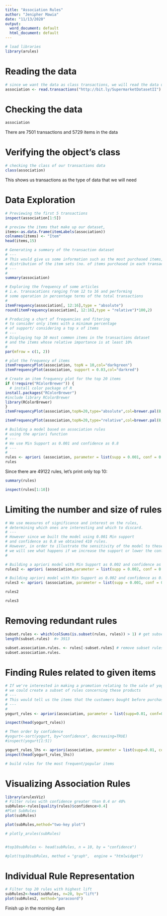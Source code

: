 ```yaml
---
title: "Association Rules"
author: "Jenipher Mawia"
date: "11/13/2020"
output:
  word_document: default
  html_document: default
---
```


```r
# load libraries
library(arules)
```

# Reading the data

```r
# since we want the data as class transactions, we will read the data using read.transactions function
association <- read.transactions("http://bit.ly/SupermarketDatasetII")

```

# Checking the data

```r
association
```

There are 7501 transactions and 5729 items in the data

# Verifying the object's class

```r
# checking the class of our transactions data
class(association)

```

This shows us transactions as the type of data that we will need

# Data Exploration

```r
# Previewing the first 5 transactions
inspect(association[1:5])
```


```r
# preview the items that make up our dataset,
items<-as.data.frame(itemLabels(association))
colnames(items) <- "Item"
head(items,15)

```


```r
# Generating a summary of the transaction dataset
# ---
# This would give us some information such as the most purchased items, 
# distribution of the item sets (no. of items purchased in each transaction), etc.
# ---
# 
summary(association)
```


```r
# Exploring the frequency of some articles 
# i.e. transacations ranging from 12 to 16 and performing 
# some operation in percentage terms of the total transactions 
# 
itemFrequency(association[, 12:16],type = "absolute")
round(itemFrequency(association[, 12:16],type = "relative")*100,2)
```


```r
# Producing a chart of frequencies and fitering 
# to consider only items with a minimum percentage 
# of support/ considering a top x of items
# ---
# Displaying top 10 most common items in the transactions dataset 
# and the items whose relative importance is at least 10%
# 
par(mfrow = c(1, 2))

# plot the frequency of items
itemFrequencyPlot(association, topN = 10,col="darkgreen")
itemFrequencyPlot(association, support = 0.03,col="darkred")
```

```r
# Create an item frequency plot for the top 20 items
if (!require("RColorBrewer")) {
  # install color package of R
install.packages("RColorBrewer")
#include library RColorBrewer
library(RColorBrewer)
}
itemFrequencyPlot(association,topN=20,type="absolute",col=brewer.pal(8,'Pastel2'), main="Absolute Item Frequency Plot")
```

```r
itemFrequencyPlot(association,topN=20,type="relative",col=brewer.pal(8,'Pastel2'),main="Relative Item Frequency Plot")

```



```r
# Building a model based on association rules 
# using the apriori function 
# ---
# We use Min Support as 0.001 and confidence as 0.8
# ---
# 
rules <- apriori (association, parameter = list(supp = 0.001, conf = 0.8))
rules

```

Since there are 49122 rules, let's print only top 10:

```r
summary(rules)
```


```r
inspect(rules[1:10])
```

# Limiting the number and size of rules 

```r
# We use measures of significance and interest on the rules, 
# determining which ones are interesting and which to discard.
# ---
# However since we built the model using 0.001 Min support 
# and confidence as 0.8 we obtained 410 rules.
# However, in order to illustrate the sensitivity of the model to these two parameters, 
# we will see what happens if we increase the support or lower the confidence level
# 

# Building a apriori model with Min Support as 0.002 and confidence as 0.8.
rules2 <- apriori (association,parameter = list(supp = 0.002, conf = 0.8)) 

# Building apriori model with Min Support as 0.002 and confidence as 0.6.
rules3 <- apriori (association, parameter = list(supp = 0.001, conf = 0.6)) 

rules2

rules3

```

# Removing redundant rules


```r
subset.rules <- which(colSums(is.subset(rules, rules)) > 1) # get subset rules in vector
length(subset.rules)  #> 3913
```

```r

subset.association.rules. <- rules[-subset.rules] # remove subset rules
subset.association.rules.
```

# Finding Rules related to given items

```r
# If we're interested in making a promotion relating to the sale of yogurt, 
# we could create a subset of rules concerning these products 
# ---
# This would tell us the items that the customers bought before purchasing yogurt
# ---
# 
yogurt_rules <- apriori(association, parameter = list(supp=0.01, conf=0.8), appearance = list(default="lhs", rhs="yogurt"))

inspect(head(yogurt_rules))

# Then order by confidence
#yogurt<-sort(yogurt, by="confidence", decreasing=TRUE)
#inspect(yogurt[1:5])
```

```r

yogurt_rules_lhs <- apriori(association, parameter = list(supp=0.01, conf=0.8), appearance = list(default="rhs", lhs="yogurt"))
inspect(head(yogurt_rules_lhs))

```

```r

# build rules for the most frequent/popular items
```


# Visualizing Association Rules

```r
library(arulesViz)
# Filter rules with confidence greater than 0.4 or 40%
subRules<-rules[quality(rules)$confidence>0.4]
#Plot SubRules
plot(subRules)
```


```r
plot(subRules,method="two-key plot")

```



```r
# plotly_arules(subRules)



```


```r
#top10subRules <- head(subRules, n = 10, by = "confidence")

#plot(top10subRules, method = "graph",  engine = "htmlwidget")

```

# Individual Rule Representation


```r
# Filter top 20 rules with highest lift
subRules2<-head(subRules, n=20, by="lift")
plot(subRules2, method="paracoord")

```

 Finish up in the morning 4am





































































